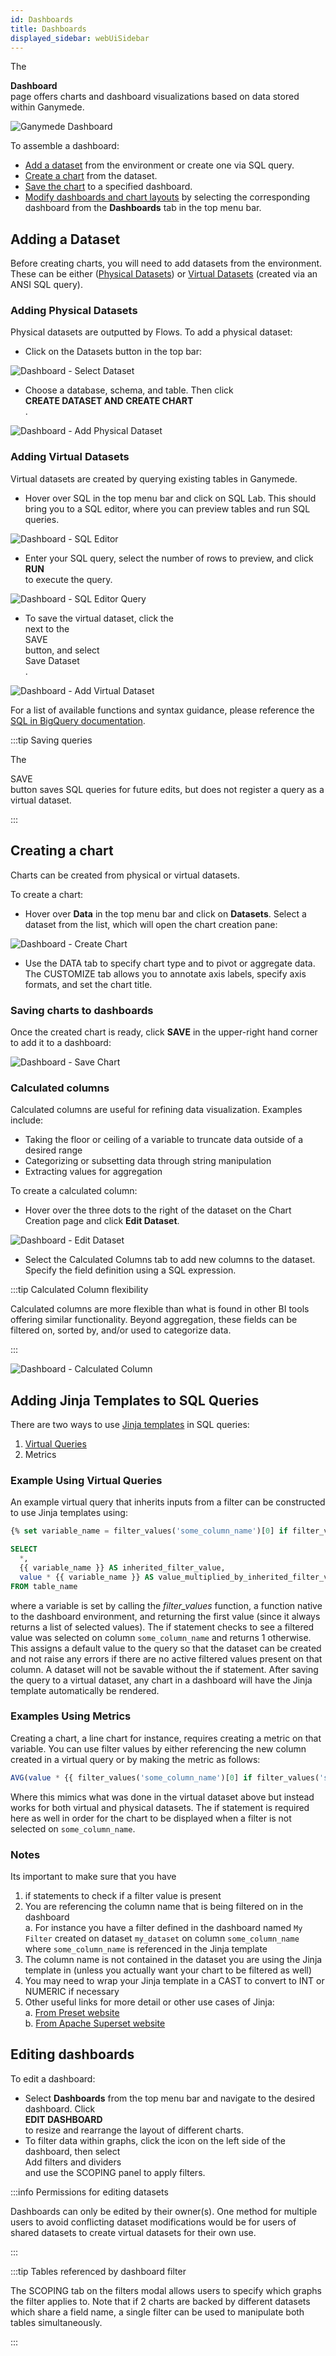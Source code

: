 ```yaml
---
id: Dashboards
title: Dashboards
displayed_sidebar: webUiSidebar
---
```



The <div className="button darkblue_button"><AreaChartOutlined /> **Dashboard**</div> page offers charts and dashboard visualizations based on data stored within Ganymede.  

<img alt="Ganymede Dashboard" src="https://ganymede-bio.mo.cloudinary.net/apiServer/Dashboard_20230831.png" />
&nbsp;

To assemble a dashboard:
- [Add a dataset](#adding-a-dataset) from the environment or create one via SQL query.
- [Create a chart](#creating-a-chart) from the dataset.
- [Save the chart](#saving-charts-to-dashboards) to a specified dashboard.
- [Modify dashboards and chart layouts](#editing-dashboards) by selecting the corresponding dashboard from the **Dashboards** tab in the top menu bar.

## Adding a Dataset

Before creating charts, you will need to add datasets from the environment.  These can be either ([Physical Datasets](#adding-physical-datasets)) or [Virtual Datasets](#adding-virtual-datasets) (created via an ANSI SQL query).

### Adding Physical Datasets

Physical datasets are outputted by Flows.  To add a physical dataset:

- Click on the Datasets button in the top bar:

<img alt="Dashboard - Select Dataset" src="https://ganymede-bio.mo.cloudinary.net/dashboard/Select_Dataset20230531.png" />

- Choose a database, schema, and table. Then click <div className="button darkblue_button">**CREATE DATASET AND CREATE CHART**</div>.

<img alt="Dashboard - Add Physical Dataset" src="https://ganymede-bio.mo.cloudinary.net/dashboard/Add_Dataset20230531.png" />

### Adding Virtual Datasets

Virtual datasets are created by querying existing tables in Ganymede.

- Hover over SQL in the top menu bar and click on SQL Lab.  This should bring you to a SQL editor, where you can preview tables and run SQL queries.

<img alt="Dashboard - SQL Editor" src="https://ganymede-bio.mo.cloudinary.net/dashboard/SQL_Editor20230531.png" />

- Enter your SQL query, select the number of rows to preview, and click <div className="button darkblue_button">**RUN**</div> to execute the query.

<img alt="Dashboard - SQL Editor Query" src="https://ganymede-bio.mo.cloudinary.net/dashboard/SQL_Editor_Query20230531.png" />

- To save the virtual dataset, click the <div className="button purple_button_dashboard"><DownOutlined /></div> next to the <div className="button purple_button_dashboard">SAVE</div> button, and select <div className="button jupyter_button">Save Dataset</div>.

<img alt="Dashboard - Add Virtual Dataset" src="https://ganymede-bio.mo.cloudinary.net/dashboard/SQL_Editor_Save_Dataset20230531.png" />

For a list of available functions and syntax guidance, please reference the [SQL in BigQuery documentation](https://cloud.google.com/bigquery/docs/reference/standard-sql/query-syntax).

:::tip Saving queries

The <div className="button purple_button_dashboard">SAVE</div> button saves SQL queries for future edits, but does not register a query as a virtual dataset.

:::

## Creating a chart

Charts can be created from physical or virtual datasets.  

To create a chart:

- Hover over **Data** in the top menu bar and click on **Datasets**.  Select a dataset from the list, which will open the chart creation pane:

<img alt="Dashboard - Create Chart" src="https://ganymede-bio.mo.cloudinary.net/dashboard/Create_Chart20230415.png" />

- Use the DATA tab to specify chart type and to pivot or aggregate data.  The CUSTOMIZE tab allows you to annotate axis labels, specify axis formats, and set the chart title.

### Saving charts to dashboards

Once the created chart is ready, click **SAVE** in the upper-right hand corner to add it to a dashboard:

<img alt="Dashboard - Save Chart" src="https://ganymede-bio.mo.cloudinary.net/dashboard/Save_Chart20230415.png" />

### Calculated columns

Calculated columns are useful for refining data visualization. Examples include:

- Taking the floor or ceiling of a variable to truncate data outside of a desired range
- Categorizing or subsetting data through string manipulation
- Extracting values for aggregation

To create a calculated column:

- Hover over the three dots to the right of the dataset on the Chart Creation page and click **Edit Dataset**.

<img alt="Dashboard - Edit Dataset" src="https://ganymede-bio.mo.cloudinary.net/dashboard/Edit_Dataset20230415.png" />

- Select the Calculated Columns tab to add new columns to the dataset.  Specify the field definition using a SQL expression.

:::tip Calculated Column flexibility

Calculated columns are more flexible than what is found in other BI tools offering similar functionality.  Beyond aggregation, these fields 
can be filtered on, sorted by, and/or used to categorize data.

:::

<img alt="Dashboard - Calculated Column" src="https://ganymede-bio.mo.cloudinary.net/dashboard/Calculated_Column20230415.png" />

## Adding Jinja Templates to SQL Queries

There are two ways to use [Jinja templates](https://jinja.palletsprojects.com/) in SQL queries:

1. [Virtual Queries](#adding-virtual-datasets)
2. Metrics

### Example Using Virtual Queries

An example virtual query that inherits inputs from a filter can be constructed to use Jinja
templates using:

```sql
{% set variable_name = filter_values('some_column_name')[0] if filter_values('some_column_name') else 1 %}

SELECT 
  *, 
  {{ variable_name }} AS inherited_filter_value,
  value * {{ variable_name }} AS value_multiplied_by_inherited_filter_value
FROM table_name
```

where a variable is set by calling the _filter_values_ function, a function native to the dashboard environment, and returning the first value (since
it always returns a list of selected values). The if statement checks to see a filtered value was 
selected on column `some_column_name` and returns 1 otherwise. This assigns a default value to
the query so that the dataset can be created and not raise any errors if there are no active
filtered values present on that column. A dataset will not be savable without the if statement.
After saving the query to a virtual dataset, any chart in a dashboard will have the Jinja template
automatically be rendered.


### Examples Using Metrics
Creating a chart, a line chart for instance, requires creating a metric on that variable. You can
use filter values by either referencing the new column created in a virtual query or by making the
metric as follows:

```sql
AVG(value * {{ filter_values('some_column_name')[0] if filter_values('some_column_name') else 1}})
```

Where this mimics what was done in the virtual dataset above but instead works for both virtual and
physical datasets. The if statement is required here as well in order for the chart to be displayed
when a filter is not selected on `some_column_name`.


### Notes

Its important to make sure that you have 
1. if statements to check if a filter value is present
2. You are referencing the column name that is being filtered on in the dashboard  
  a. For instance you have a filter defined in the dashboard named `My Filter` created on dataset
`my_dataset` on column `some_column_name` where `some_column_name` is referenced in the Jinja
template
3. The column name is not contained in the dataset you are using the Jinja template in (unless you actually want your chart to be filtered as well) 
4. You may need to wrap your Jinja template in a CAST to convert to INT or NUMERIC if necessary
5. Other useful links for more detail or other use cases of Jinja:  
  a. [From Preset website](https://preset.io/blog/intro-jinja-templating-apache-superset/)  
  b. [From Apache Superset website](https://superset.apache.org/docs/configuration/sql-templating/)  

## Editing dashboards

To edit a dashboard:
- Select **Dashboards** from the top menu bar and navigate to the desired dashboard.  Click <div className="button purple_button_dashboard">**EDIT DASHBOARD**</div> to resize and rearrange the layout of different charts.
- To filter data within graphs, click the <DashboardFilterIcon /> icon on the left side of the dashboard, then select <div className="button superset_button"><PlusOutlined /> Add filters and dividers</div> and use the SCOPING panel to apply filters.

:::info Permissions for editing datasets

Dashboards can only be edited by their owner(s).  One method for multiple users to avoid conflicting dataset modifications would be for
users of shared datasets to create virtual datasets for their own use.

:::

:::tip Tables referenced by dashboard filter

The SCOPING tab on the filters modal allows users to specify which graphs the filter applies to.
Note that if 2 charts are backed by different datasets which share a field name, a single filter can 
be used to manipulate both tables simultaneously. 

:::
